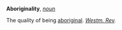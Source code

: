 '''Aboriginality''', ''[[noun (part of speech)|noun]]''

The quality of being [[aboriginal]]. ''[[Westm. Rev (source)|Westm. Rev]].''